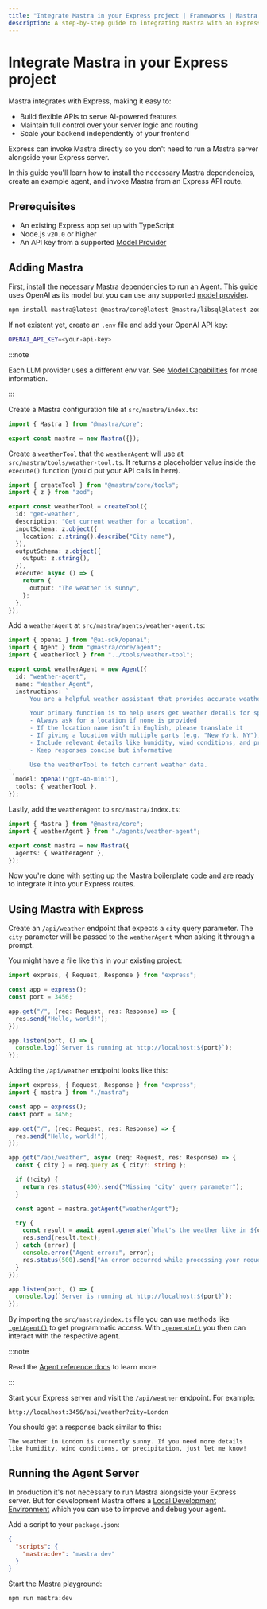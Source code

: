 ```yaml
---
title: "Integrate Mastra in your Express project | Frameworks | Mastra Docs"
description: A step-by-step guide to integrating Mastra with an Express backend.
---
```


# Integrate Mastra in your Express project

Mastra integrates with Express, making it easy to:

- Build flexible APIs to serve AI-powered features
- Maintain full control over your server logic and routing
- Scale your backend independently of your frontend

Express can invoke Mastra directly so you don't need to run a Mastra server alongside your Express server.

In this guide you'll learn how to install the necessary Mastra dependencies, create an example agent, and invoke Mastra from an Express API route.

## Prerequisites

- An existing Express app set up with TypeScript
- Node.js `v20.0` or higher
- An API key from a supported [Model Provider](/models)

## Adding Mastra

First, install the necessary Mastra dependencies to run an Agent. This guide uses OpenAI as its model but you can use any supported [model provider](/models).

```bash copy
npm install mastra@latest @mastra/core@latest @mastra/libsql@latest zod@^3.0.0 @ai-sdk/openai@^1.0.0
```

If not existent yet, create an `.env` file and add your OpenAI API key:

```bash title=".env" copy
OPENAI_API_KEY=<your-api-key>
```

:::note

Each LLM provider uses a different env var. See [Model Capabilities](https://sdk.vercel.ai/providers) for more information.

:::

Create a Mastra configuration file at `src/mastra/index.ts`:

```ts title="src/mastra/index.ts" copy
import { Mastra } from "@mastra/core";

export const mastra = new Mastra({});
```

Create a `weatherTool` that the `weatherAgent` will use at `src/mastra/tools/weather-tool.ts`. It returns a placeholder value inside the `execute()` function (you'd put your API calls in here).

```ts title="src/mastra/tools/weather-tool.ts" copy
import { createTool } from "@mastra/core/tools";
import { z } from "zod";

export const weatherTool = createTool({
  id: "get-weather",
  description: "Get current weather for a location",
  inputSchema: z.object({
    location: z.string().describe("City name"),
  }),
  outputSchema: z.object({
    output: z.string(),
  }),
  execute: async () => {
    return {
      output: "The weather is sunny",
    };
  },
});
```

Add a `weatherAgent` at `src/mastra/agents/weather-agent.ts`:

```ts title="src/mastra/agents/weather-agent.ts" copy
import { openai } from "@ai-sdk/openai";
import { Agent } from "@mastra/core/agent";
import { weatherTool } from "../tools/weather-tool";

export const weatherAgent = new Agent({
  id: "weather-agent",
  name: "Weather Agent",
  instructions: `
      You are a helpful weather assistant that provides accurate weather information.

      Your primary function is to help users get weather details for specific locations. When responding:
      - Always ask for a location if none is provided
      - If the location name isn’t in English, please translate it
      - If giving a location with multiple parts (e.g. "New York, NY"), use the most relevant part (e.g. "New York")
      - Include relevant details like humidity, wind conditions, and precipitation
      - Keep responses concise but informative

      Use the weatherTool to fetch current weather data.
`,
  model: openai("gpt-4o-mini"),
  tools: { weatherTool },
});
```

Lastly, add the `weatherAgent` to `src/mastra/index.ts`:

```ts title="src/mastra/index.ts" copy {2, 5}
import { Mastra } from "@mastra/core";
import { weatherAgent } from "./agents/weather-agent";

export const mastra = new Mastra({
  agents: { weatherAgent },
});
```

Now you're done with setting up the Mastra boilerplate code and are ready to integrate it into your Express routes.

## Using Mastra with Express

Create an `/api/weather` endpoint that expects a `city` query parameter. The `city` parameter will be passed to the `weatherAgent` when asking it through a prompt.

You might have a file like this in your existing project:

```ts title="src/server.ts" copy
import express, { Request, Response } from "express";

const app = express();
const port = 3456;

app.get("/", (req: Request, res: Response) => {
  res.send("Hello, world!");
});

app.listen(port, () => {
  console.log(`Server is running at http://localhost:${port}`);
});
```

Adding the `/api/weather` endpoint looks like this:

```ts title="src/server.ts" copy {2, 11-27}
import express, { Request, Response } from "express";
import { mastra } from "./mastra";

const app = express();
const port = 3456;

app.get("/", (req: Request, res: Response) => {
  res.send("Hello, world!");
});

app.get("/api/weather", async (req: Request, res: Response) => {
  const { city } = req.query as { city?: string };

  if (!city) {
    return res.status(400).send("Missing 'city' query parameter");
  }

  const agent = mastra.getAgent("weatherAgent");

  try {
    const result = await agent.generate(`What's the weather like in ${city}?`);
    res.send(result.text);
  } catch (error) {
    console.error("Agent error:", error);
    res.status(500).send("An error occurred while processing your request");
  }
});

app.listen(port, () => {
  console.log(`Server is running at http://localhost:${port}`);
});
```

By importing the `src/mastra/index.ts` file you can use methods like [`.getAgent()`](/reference/core/getAgent) to get programmatic access. With [`.generate()`](/reference/agents/generate) you then can interact with the respective agent.

:::note

Read the [Agent reference docs](/reference/agents/agent) to learn more.

:::

Start your Express server and visit the `/api/weather` endpoint. For example:

```
http://localhost:3456/api/weather?city=London
```

You should get a response back similar to this:

```
The weather in London is currently sunny. If you need more details like humidity, wind conditions, or precipitation, just let me know!
```

## Running the Agent Server

In production it's not necessary to run Mastra alongside your Express server. But for development Mastra offers a [Local Development Environment](/docs/getting-started/studio) which you can use to improve and debug your agent.

Add a script to your `package.json`:

```json title="package.json" copy
{
  "scripts": {
    "mastra:dev": "mastra dev"
  }
}
```

Start the Mastra playground:

```bash copy
npm run mastra:dev
```

